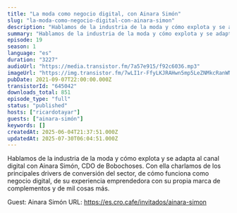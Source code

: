 ```yaml
---
title: "La moda como negocio digital, con Ainara Simón"
slug: "la-moda-como-negocio-digital-con-ainara-simon"
description: "Hablamos de la industria de la moda y cómo explota y se adapta al canal digital con Ainara Simón, CDO de Bobochoses. Con ella charlamos de los principales drivers de conversión del sector, de cómo funciona como negocio digital, de su experiencia emprendedora con su propia marca de complementos y de mil cosas más.\n\nGuest: Ainara Simón\nURL: https://es.cro.cafe/invitados/ainara-simon"
summary: "Hablamos de la industria de la moda y cómo explota y se adapta al canal digital con Ainara Simón, CDO de Bobochoses. Con ella charlamos de los principales drivers de conversión del sector, de cómo funciona como negocio digital, de su experiencia emprendedora con su propia marca de complementos y de mil cosas más."
episode: 19
season: 1
language: "es"
duration: "3227"
audioUrl: "https://media.transistor.fm/7a57e915/f92c6036.mp3"
imageUrl: "https://img.transistor.fm/7wLI1r-FfyLKJRAHwn5mp5LeZNMkcRanWNqcc661lZU/rs:fill:0:0:1/w:1400/h:1400/q:60/mb:500000/aHR0cHM6Ly9pbWct/dXBsb2FkLXByb2R1/Y3Rpb24udHJhbnNp/c3Rvci5mbS9iMGUy/MDg4NDJhMDFiNjA3/YTJiODgzMDg0MjAw/YjQ5NS5qcGc.webp"
pubDate: 2021-09-07T22:00:00.000Z
transistorId: "645042"
downloads_total: 851
episode_type: "full"
status: "published"
hosts: ["ricardotayar"]
guests: ["ainara-simón"]
keywords: []
createdAt: 2025-06-04T21:37:51.000Z
updatedAt: 2025-07-30T06:04:51.000Z
---
```


Hablamos de la industria de la moda y cómo explota y se adapta al canal digital con Ainara Simón, CDO de Bobochoses. Con ella charlamos de los principales drivers de conversión del sector, de cómo funciona como negocio digital, de su experiencia emprendedora con su propia marca de complementos y de mil cosas más.

Guest: Ainara Simón
URL: https://es.cro.cafe/invitados/ainara-simon
